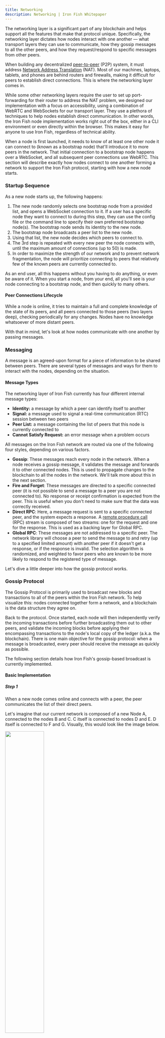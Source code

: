 ```yaml
---
title: Networking
description: Networking | Iron Fish Whitepaper
---
```


The networking layer is a significant part of any blockchain and helps support all the features that make that protocol unique. Specifically, the networking layer dictates how nodes interact with one another — what transport layers they can use to communicate, how they gossip messages to all the other peers, and how they request/respond to specific messages from other peers.

When building any decentralized [peer-to-peer](https://en.wikipedia.org/wiki/Peer-to-peer) (P2P) system, it must address [Network Address Translation](https://docs.libp2p.io/concepts/nat/) (NAT). Most of our machines, laptops, tablets, and phones are behind routers and firewalls, making it difficult for peers to establish direct connections. This is where the networking layer comes in.

While some other networking layers require the user to set up port-forwarding for their router to address the NAT problem, we designed our implementation with a focus on accessibility, using a combination of WebRTC and WebSockets for our transport layer. They use a plethora of techniques to help nodes establish direct communication. In other words, the Iron Fish node implementation works right out of the box, either in a CLI environment or even directly within the browser. This makes it easy for anyone to use Iron Fish, regardless of technical ability.

When a node is first launched, it needs to know of at least one other node it can connect to (known as a bootstrap node) that'll introduce it to more peers in the network. That initial connection to a bootstrap node happens over a WebSocket, and all subsequent peer connections use WebRTC. This section will describe exactly how nodes connect to one another forming a network to support the Iron Fish protocol, starting with how a new node starts.

### Startup Sequence

As a new node starts up, the following happens:

1. The new node randomly selects one bootstrap node from a provided list, and opens a WebSocket connection to it. If a user has a specific node they want to connect to during this step, they can use the config file or the command line to specify their own preferred bootstrap node(s). The bootstrap node sends its identity to the new node.
2. The bootstrap node broadcasts a peer list to the new node.
3. Using that list, the new node decides which peers to connect to.
4. The 3rd step is repeated with every new peer the node connects with, until the maximum amount of connections (up to 50) is made.
5. In order to maximize the strength of our network and to prevent network fragmentation, the node will prioritize connecting to peers that relatively few of the known peers are currently connected to.

As an end user, all this happens without you having to do anything, or even be aware of it. When you start a node, from your end, all you'll see is your node connecting to a bootstrap node, and then quickly to many others.

#### Peer Connections Lifecycle

While a node is online, it tries to maintain a full and complete knowledge of the state of its peers, and all peers connected to those peers (two layers deep), checking periodically for any changes. Nodes have no knowledge whatsoever of more distant peers.

With that in mind, let's look at how nodes communicate with one another by passing messages.

### Messaging

A message is an agreed-upon format for a piece of information to be shared between peers. There are several types of messages and ways for them to interact with the nodes, depending on the situation.

#### Message Types

The networking layer of Iron Fish currently has four different internal message types:

- **Identity:** a message by which a peer can identify itself to another
- **Signal:** a message used to signal a real-time communication (RTC) session between two peers
- **Peer List:** a message containing the list of peers that this node is currently connected to
- **Cannot Satisfy Request:** an error message when a problem occurs

All messages on the Iron Fish network are routed via one of the following four styles, depending on various factors.

- **Gossip**: These messages reach every node in the network. When a node receives a gossip message, it validates the message and forwards it to other connected nodes. This is used to propagate changes to the blockchain to all the nodes in the network. We'll talk more about this in the next section.
- **Fire and Forget**: These messages are directed to a specific connected peer (it is not possible to send a message to a peer you are not connected to). No response or receipt confirmation is expected from the peer. This is useful when you don't need to make sure that the data was correctly received.
- **Direct RPC**: Here, a message request is sent to a specific connected peer, and the system expects a response. A [remote procedure call](https://www.geeksforgeeks.org/remote-procedure-call-rpc-in-operating-system/) (RPC) stream is composed of two streams: one for the request and one for the response. This is used as a backing layer for Global RPC.
- **Global RPC**: These messages are not addressed to a specific peer. The network library will choose a peer to send the message to and retry (up to a specified limited amount) with another peer if it doesn't get a response, or if the response is invalid. The selection algorithm is randomized, and weighted to favor peers who are known to be more likely to respond to the registered type of message.

Let's dive a little deeper into how the gossip protocol works.

### Gossip Protocol

The Gossip Protocol is primarily used to broadcast new blocks and transactions to all of the peers within the Iron Fish network. To help visualize this: nodes connected together form a network, and a blockchain is the data structure they agree on.

Back to the protocol. Once started, each node will then independently verify the incoming transactions before further broadcasting them out to other peers, and validate the incoming blocks before applying their encompassing transactions to the node's local copy of the ledger (a.k.a. the blockchain). There is one main objective for the gossip protocol: when a message is broadcasted, every peer should receive the message as quickly as possible.

The following section details how Iron Fish's gossip-based broadcast is currently implemented.

#### Basic Implementation

##### Step 1

When a new node comes online and connects with a peer, the peer communicates the list of their direct peers.

Let's imagine that our current network is composed of a new Node A, connected to the nodes B and C. C itself is connected to nodes D and E. D itself is connected to F and G. Visually, this would look like the image below.

<Img
  src="/images/whitepaper/networking/nodes.svg"
  width="50%"
  role="presentation"
/>
<br />
<em>Visualization of how our example nodes are connected.</em>
<br />
<br />

Nodes are only aware of their direct neighbors, and their neighbor's neighbors. Node A will have no knowledge of Nodes beyond D and E.

Node A can now decide to connect to some of the peers, and will store a copy of each node peers list.

##### Step 2

When node A decides to broadcast a new message, it'll send out a Gossip-type message to all of its connected peers (in this example, C and B).

<Img
  src="/images/whitepaper/networking/nodes2.svg"
  width="50%"
  role="presentation"
/>
<br />
<br />

Then, each subsequent node will broadcast the message to their other peers, until the entire network receives the message. In this example, C broadcasts the message to D and E. Then D broadcasts the message to F and G.

<Img
  src="/images/whitepaper/networking/nodes3.svg"
  width="50%"
  role="presentation"
/>
<Img
  src="/images/whitepaper/networking/nodes4.svg"
  width="50%"
  role="presentation"
/>

#### Optimization

To reduce network congestion, we implemented the following Gossip Protocol improvements.

##### Local history

In an effort to avoid an infinite broadcast of the same message, each node stores a set of all the gossiped messages it has seen. When a node receives a gossip-type message already in the set (meaning it was seen before), it ignores the message. The set that keeps track of these gossip-type messages is bound to a specific size and old ones are evicted in a first-in first-out order.

##### Neighbor cast

To avoid spamming the peers with duplicated messages, we implemented two other solutions:

- When Node A gossips a message to Node B, Node B does not send back the message to Node A.
- When Node A sends a message to Node B, Node B (knowing that A already took care of it) will avoid sending messages to any peer Nodes A and B are both connected to.

In the example below, Node A is connected to B, C, D, E, and stores a list of peers connections two levels deep.

When Node A gossips a message, the propagation happens in two steps:

1. Node A broadcasts to Nodes B, C, D, and E.
2. Node B forwards the message to G. It does not forward it to C and E because it knows that Node A is connected to them and already sent it. Node C forwards the message to H. Node D forwards to I and Node E to F.

<Img
  src="/images/whitepaper/networking/nodes5.svg"
  width="100%"
  role="presentation"
/>

When Node F gossips a message, in this example, the propagation happens in four steps:

1. Node F broadcasts the message to Node E.
2. Node E forwards the message to both A and B.
3. Node B forward to G. It does not forward to A because it knows that E is connected to A. It does not forward to C, because it knows it is connected to A.
4. Node C and Node D both forward the message to H and I .

<Img
  src="/images/whitepaper/networking/nodes6.svg"
  width="100%"
  role="presentation"
/>

##### Looking Forward

We are exploring how to improve the block propagation at the application level before the main net launch. Instead of sending the entire block, a node will first send a header of the block. The peer node can then verify that it didn't already receive it before requesting the data of the full block. We are also considering other implementations like [IBLTs](https://gist.github.com/gavinandresen/e20c3b5a1d4b97f79ac2) or [Minisketch](https://github.com/sipa/minisketch) to understand the pros and cons of each solution.
